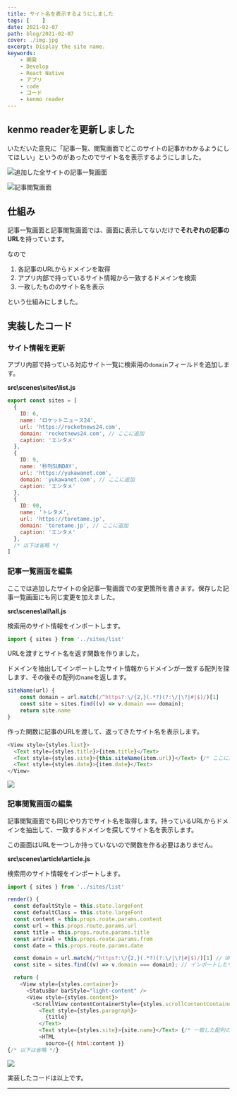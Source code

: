 ```yaml
---
title: サイト名を表示するようにしました
tags: [    ]
date: 2021-02-07
path: blog/2021-02-07
cover: ./img.jpg
excerpt: Display the site name.
keywords:
    - 開発
    - Develop
    - React Native
    - アプリ
    - code
    - コード
    - kenmo reader
---
```


## kenmo readerを更新しました

いただいた意見に「記事一覧、閲覧画面でどこのサイトの記事かわかるようにしてほしい」というのがあったのでサイト名を表示するようにしました。

![追加した全サイトの記事一覧画面](./img1.png)

![記事閲覧画面](./img2.png)

## 仕組み

記事一覧画面と記事閲覧画面では、画面に表示してないだけで**それぞれの記事のURL**を持っています。

なので

1. 各記事のURLからドメインを取得
1. アプリ内部で持っているサイト情報から一致するドメインを検索
1. 一致したもののサイト名を表示

という仕組みにしました。

## 実装したコード

### サイト情報を更新

アプリ内部で持っている対応サイト一覧に検索用の`domain`フィールドを追加します。

**src\scenes\sites\list.js**

```javascript
export const sites = [
  {
    ID: 6,
    name: 'ロケットニュース24',
    url: 'https://rocketnews24.com',
    domain: 'rocketnews24.com', // ここに追加
    caption: 'エンタメ'
  },
  {
    ID: 9,
    name: '秒刊SUNDAY',
    url: 'https://yukawanet.com',
    domain: 'yukawanet.com', // ここに追加
    caption: 'エンタメ'
  },
  {
    ID: 90,
    name: 'トレタメ',
    url: 'https://toretame.jp',
    domain: 'toretame.jp', // ここに追加
    caption: 'エンタメ'
  },
  /* 以下は省略 */
]
```

### 記事一覧画面を編集

ここでは追加したサイトの全記事一覧画面での変更箇所を書きます。保存した記事一覧画面にも同じ変更を加えました。

**src\scenes\all\all.js**

検索用のサイト情報をインポートします。

```javascript
import { sites } from '../sites/list'
```

URLを渡すとサイト名を返す関数を作りました。

ドメインを抽出してインポートしたサイト情報からドメインが一致する配列を探します、その後その配列の`name`を返します。

```javascript
siteName(url) {
	const domain = url.match(/^https?:\/{2,}(.*?)(?:\/|\?|#|$)/)[1]
	const site = sites.find((v) => v.domain === domain);
	return site.name
}
```

作った関数に記事のURLを渡して、返ってきたサイト名を表示します。

```javascript
<View style={styles.list}>
  <Text style={styles.title}>{item.title}</Text>
  <Text style={styles.site}>{this.siteName(item.url)}</Text> {/* ここに追加 */}
  <Text style={styles.date}>{item.date}</Text>
</View>
```

![](./img1.png)

### 記事閲覧画面の編集

記事閲覧画面でも同じやり方でサイト名を取得します。持っているURLからドメインを抽出して、一致するドメインを探してサイト名を表示します。

この画面はURLを一つしか持っていないので関数を作る必要はありません。

**src\scenes\article\article.js**

検索用のサイト情報をインポートします。

```javascript
import { sites } from '../sites/list'
```

```javascript
render() {
  const defaultStyle = this.state.largeFont
  const defaultClass = this.state.largeFont
  const content = this.props.route.params.content
  const url = this.props.route.params.url
  const title = this.props.route.params.title
  const arrival = this.props.route.params.from
  const date = this.props.route.params.date

  const domain = url.match(/^https?:\/{2,}(.*?)(?:\/|\?|#|$)/)[1] // URLからドメインを抽出
  const site = sites.find((v) => v.domain === domain); // インポートしたサイト情報からドメインが一致する配列を検索

  return (
    <View style={styles.container}>
      <StatusBar barStyle="light-content" />
      <View style={styles.content}>
        <ScrollView contentContainerStyle={styles.scrollContentContainer}>
          <Text style={styles.paragraph}>
            {title}
          </Text>
          <Text style={styles.site}>{site.name}</Text> {/* 一致した配列のnameを表示 */}
          <HTML
            source={{ html:content }}
{/* 以下は省略 */}
```

![](./img2.png)

実装したコードは以上です。

---